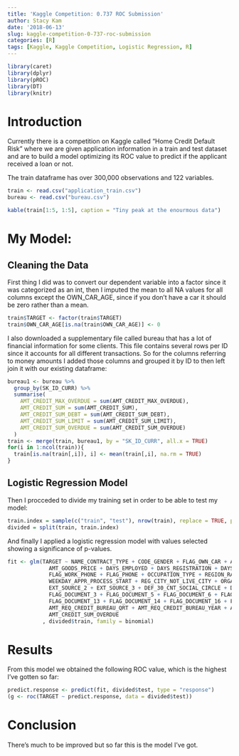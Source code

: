 ```yaml
---
title: 'Kaggle Competition: 0.737 ROC Submission'
author: Stacy Kam
date: '2018-06-13'
slug: kaggle-competition-0-737-roc-submission
categories: [R]
tags: [Kaggle, Kaggle Competition, Logistic Regression, R]
---
```


```r
library(caret)
library(dplyr)
library(pROC)
library(DT)
library(knitr)
```

# Introduction

Currently there is a competition on Kaggle called "Home Credit Default Risk" where we are given application information in a train and test dataset and are to build a model optimizing its ROC value to predict if the applicant received a loan or not. 

The train dataframe has over 300,000 observations and 122 variables. 

```r
train <- read.csv("application_train.csv")
bureau <- read.csv("bureau.csv")
```
```r
kable(train[1:5, 1:5], caption = "Tiny peak at the enourmous data")
```

# My Model:
## Cleaning the Data

First thing I did was to convert our dependent variable into a factor since it was categorized as an int, then I imputed the mean to all NA values for all columns except the OWN_CAR_AGE, since if you don't have a car it should be zero rather than a mean. 
```r
train$TARGET <- factor(train$TARGET)
train$OWN_CAR_AGE[is.na(train$OWN_CAR_AGE)] <- 0
```

I also downloaded a supplementary file called bureau that has a lot of financial information for some clients. This file contains several rows per ID since it accounts for all different transactions. So for the columns referring to money amounts I added those columns and grouped it by ID to then left join it with our existing dataframe:
```r
bureau1 <- bureau %>%
  group_by(SK_ID_CURR) %>%
  summarise(
    AMT_CREDIT_MAX_OVERDUE = sum(AMT_CREDIT_MAX_OVERDUE),
    AMT_CREDIT_SUM = sum(AMT_CREDIT_SUM),
    AMT_CREDIT_SUM_DEBT = sum(AMT_CREDIT_SUM_DEBT),
    AMT_CREDIT_SUM_LIMIT = sum(AMT_CREDIT_SUM_LIMIT), 
    AMT_CREDIT_SUM_OVERDUE = sum(AMT_CREDIT_SUM_OVERDUE)
  )
train <- merge(train, bureau1, by = "SK_ID_CURR", all.x = TRUE)
for(i in 1:ncol(train)){
  train[is.na(train[,i]), i] <- mean(train[,i], na.rm = TRUE)
}
```

## Logistic Regression Model
Then I procceded to divide my training set in order to be able to test my model: 
```r
train.index = sample(c("train", "test"), nrow(train), replace = TRUE, prob = c(0.8, 0.2))
divided = split(train, train.index)
```

And finally I applied a logistic regression model with values selected showing a significance of p-values.
```r
fit <- glm(TARGET ~ NAME_CONTRACT_TYPE + CODE_GENDER + FLAG_OWN_CAR + AMT_CREDIT + AMT_ANNUITY + 
             AMT_GOODS_PRICE + DAYS_EMPLOYED + DAYS_REGISTRATION + DAYS_ID_PUBLISH + OWN_CAR_AGE +
             FLAG_WORK_PHONE + FLAG_PHONE + OCCUPATION_TYPE + REGION_RATING_CLIENT_W_CITY + 
             WEEKDAY_APPR_PROCESS_START + REG_CITY_NOT_LIVE_CITY + ORGANIZATION_TYPE + EXT_SOURCE_1 +
             EXT_SOURCE_2 + EXT_SOURCE_3 + DEF_30_CNT_SOCIAL_CIRCLE + DAYS_LAST_PHONE_CHANGE + 
             FLAG_DOCUMENT_3 + FLAG_DOCUMENT_5 + FLAG_DOCUMENT_6 + FLAG_DOCUMENT_8 + FLAG_DOCUMENT_9 + 
             FLAG_DOCUMENT_13 + FLAG_DOCUMENT_14 + FLAG_DOCUMENT_16 + FLAG_DOCUMENT_18 + 
             AMT_REQ_CREDIT_BUREAU_QRT + AMT_REQ_CREDIT_BUREAU_YEAR + AMT_CREDIT_SUM_DEBT +
             AMT_CREDIT_SUM_OVERDUE
           , divided$train, family = binomial) 
```

# Results

From this model we obtained the following ROC value, which is the highest I've gotten so far:
```r
predict.response <- predict(fit, divided$test, type = "response")
(g <- roc(TARGET ~ predict.response, data = divided$test))
```

# Conclusion

There's much to be improved but so far this is the model I've got. 